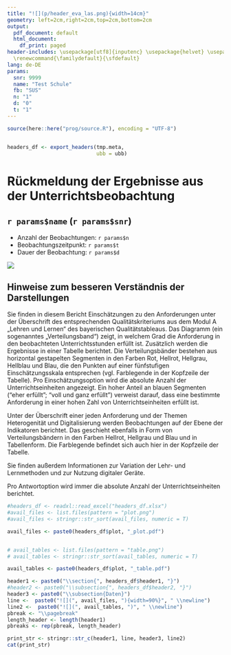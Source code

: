 ---
title: "![](p/header_eva_las.png){width=14cm}"
geometry: left=2cm,right=2cm,top=2cm,bottom=2cm
output:
  pdf_document: default
  html_document:
    df_print: paged
header-includes: \usepackage[utf8]{inputenc} \usepackage{helvet} \usepackage{pdflscape} \usepackage{xcolor} \usepackage{tcolorbox}
  \renewcommand{\familydefault}{\sfdefault}
lang: de-DE
params:
  snr: 9999
  name: "Test Schule"
  fb: "SUS"
  n: "1"
  d: "0"
  t: "1"
---

```{r, include=FALSE}
source(here::here("prog/source.R"), encoding = "UTF-8")


headers_df <- export_headers(tmp.meta, 
                             ubb = ubb)

```

# Rückmeldung der Ergebnisse aus der Unterrichtsbeobachtung

## `r params$name` (`r params$snr`)

-   Anzahl der Beobachtungen: `r params$n`
-   Beobachtungszeitpunkt: `r params$t`
-   Dauer der Beobachtung: `r params$d`

![](graphic_title_ubb.png)

\newpage

## Hinweise zum besseren Verständnis der Darstellungen

Sie finden in diesem Bericht Einschätzungen zu den Anforderungen unter der Überschrift des entsprechenden Qualitätskriteriums aus dem Modul A „Lehren und Lernen“ des bayerischen Qualitätstableaus. Das Diagramm (ein sogenanntes „Verteilungsband“) zeigt, in welchem Grad die Anforderung in den beobachteten Unterrichtsstunden erfüllt ist. Zusätzlich werden die Ergebnisse in einer Tabelle berichtet. Die Verteilungsbänder bestehen aus horizontal gestapelten Segmenten in den Farben Rot, Hellrot, Hellgrau, Hellblau und Blau, die den Punkten auf einer fünfstufigen Einschätzungsskala entsprechen (vgl. Farblegende in der Kopfzeile der Tabelle). Pro Einschätzungsoption wird die absolute Anzahl der Unterrichtseinheiten angezeigt. Ein hoher Anteil an blauen Segmenten ("eher erfüllt"; "voll und ganz erfüllt") verweist darauf, dass eine bestimmte Anforderung in einer hohen Zahl von Unterrichtseinheiten erfüllt ist. 


Unter der Überschrift einer jeden Anforderung und der Themen Heterogenität und Digitalisierung werden Beobachtungen auf der Ebene der Indikatoren berichtet. Das geschieht ebenfalls in Form von Verteilungsbändern in den Farben Hellrot, Hellgrau und Blau und in Tabellenform. Die Farblegende befindet sich auch hier in der Kopfzeile der Tabelle. 


Sie finden außerdem Informationen zur Variation der Lehr- und Lernmethoden und zur Nutzung digitaler Geräte. 


Pro Antwortoption wird immer die absolute Anzahl der Unterrichtseinheiten berichtet.


\pagebreak

```{r, results='asis',  comment = "", echo=FALSE}
#headers_df <- readxl::read_excel("headers_df.xlsx")
#avail_files <- list.files(pattern = "plot.png")
#avail_files <- stringr::str_sort(avail_files, numeric = T)

avail_files <- paste0(headers_df$plot, "_plot.pdf")


# avail_tables <- list.files(pattern = "table.png")
# avail_tables <- stringr::str_sort(avail_tables, numeric = T)

avail_tables <- paste0(headers_df$plot, "_table.pdf")

header1 <- paste0("\\section{", headers_df$header1, "}")
#header2 <- paste0("\\subsection{", headers_df$header2, "}")
header3 <- paste0("\\subsection{Daten}")
line <-  paste0("![](", avail_files, "){width=90%}", " \\newline")
line2 <-  paste0("![](", avail_tables, ")", " \\newline")
pbreak <- "\\pagebreak"
length_header <- length(header1)
pbreaks <- rep(pbreak, length_header)

print_str <- stringr::str_c(header1, line, header3, line2)
cat(print_str)
```
